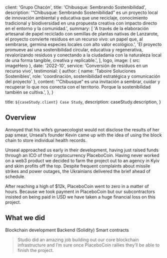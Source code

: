 
  client: 'Grupo Chacón',
  title: 'Chibusque: Sembrando Sostenibilidad',
  description:
    '“Chibusque: Sembrando Sostenibilidad” es un proyecto local de innovación ambiental y educativa que une reciclaje, conocimiento tradicional y biodiversidad en una propuesta creativa con impacto directo en el entorno y la comunidad.',
  summary: [
    'A través de la elaboración artesanal de papel reciclado con semillas de plantas nativas de Lanzarote, el proyecto convierte residuos en un recurso vivo: un papel que, al sembrarse, germina especies locales con alto valor ecológico.',
    'El proyecto promueve así una sostenibilidad circular, educativa y regenerativa, revalorizando residuos y conectando a la ciudadanía con la naturaleza local de una forma tangible, creativa y replicable.',
  ],
  logo,
  image: { src: imageHero },
  date: '2022-10',
  service: 'Conversión de residuos en un recurso vivo',
  testimonial: {
    author: { name: 'Taboire Soluciones Sostenibles', role: 'coordinación, sostenibilidad estratégica y comunicación del proyecto' },
    content: '“Chibusque” es una invitación a sembrar, cuidar y recuperar lo que nos conecta con el territorio. Porque la sostenibilidad también se cultiva.',
  },
}

  title: `${caseStudy.client} Case Study`,
  description: caseStudy.description,
}

## Overview

Annoyed that his wife’s gynaecologist would not disclose the results of her pap smear, Unseal’s founder Kevin came up with the idea of using the block chain to store individual health records.

Unseal approached us early in their development, having just raised funds through an ICO of their cryptocurrency PlaceboCoin. Having never worked on a web3 product we decided to farm the project out to an agency in Kyiv and skim profits off the top. Despite frequent complaints about missile strikes and power outages, the Ukrainians delivered the brief ahead of schedule.

After reaching a high of $12k, PlaceboCoin went to zero in a matter of hours. Because we took payment in PlaceboCoin but our subcontractors insisted on being paid in USD we have taken a huge financial loss on this project.

## What we did

<TagList>
  <TagListItem>Blockchain development</TagListItem>
  <TagListItem>Backend (Solidity)</TagListItem>
  <TagListItem>Smart contracts</TagListItem>
</TagList>

<Blockquote
  author={{ name: 'Emily Selman', role: 'Head of Engineering at Unseal' }}
  image={{ src: imageEmilySelman }}
>
  Studio did an amazing job building out our core blockchain infrastructure and
  I’m sure once PlaceboCoin rallies they’ll be able to finish the project.
</Blockquote>

<StatList>
  <StatListItem value="34%" label="Fewer transactions" />
  <StatListItem value="10%" label="Slower transactions" />
  <StatListItem value="1000ms" label="Transaction latency" />
  <StatListItem value="3" label="Active nodes" />
</StatList>
